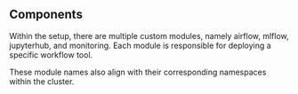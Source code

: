 ## Components

Within the setup, there are multiple custom modules, namely airflow, mlflow, jupyterhub, and monitoring. Each module is responsible for deploying a specific workflow tool.

These module names also align with their corresponding namespaces within the cluster.



<!---

### Seldon

Seldon is used for Model deployment.

helm chart installed

--->



